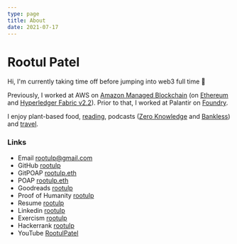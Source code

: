```yaml
---
type: page
title: About
date: 2021-07-17
---
```



# Rootul Patel

Hi, I'm currently taking time off before jumping into web3 full time 🙌

Previously, I worked at AWS on [Amazon Managed Blockchain](https://aws.amazon.com/managed-blockchain/) (on [Ethereum](https://aws.amazon.com/about-aws/whats-new/2021/03/announcing-general-availability-of-ethereum-on-amazon-managed-blockchain/) and [Hyperledger Fabric v2.2](https://aws.amazon.com/about-aws/whats-new/2022/01/amazon-managed-blockchain-hyperledger-fabric-2-2/)).
Prior to that, I worked at Palantir on [Foundry](https://www.palantir.com/palantir-foundry/).

I enjoy plant-based food, [reading](https://www.goodreads.com/user/show/62871533-rootul-patel), podcasts ([Zero Knowledge](https://zeroknowledge.fm/) and [Bankless](https://newsletter.banklesshq.com/)) and [travel](https://bit.ly/rootulp-map).

### Links
- Email rootulp@gmail.com
- GitHub [rootulp](https://github.com/rootulp)
- GitPOAP [rootulp.eth](https://www.gitpoap.io/p/rootulp.eth)
- POAP [rootulp.eth](https://app.poap.xyz/scan/rootulp.eth)
- Goodreads [rootulp](https://www.goodreads.com/rootulp)
- Proof of Humanity [rootulp](https://app.proofofhumanity.id/profile/0xaca4ab44dcd2ec6982bb5238bf1daf268c159699)
- Resume [rootulp](https://standardresume.co/rootulp)
- Linkedin [rootulp](https://www.linkedin.com/in/rootulp/)
- Exercism [rootulp](https://exercism.io/profiles/rootulp)
- Hackerrank [rootulp](https://hackerrank.com/rootulp)
- YouTube [RootulPatel](https://www.youtube.com/c/RootulPatel)
